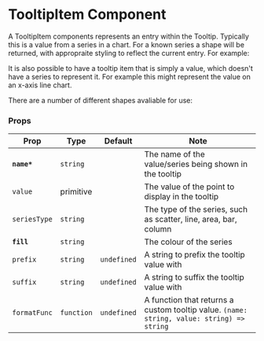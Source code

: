 

<Meta title="Components/TooltipOverlay/Tooltip/TooltipItem" component={TooltipItem} />

# TooltipItem Component

A TooltipItem components represents an entry within the Tooltip. Typically this is a value from a series in a chart. For a known series a shape will be returned, with appropraite styling to reflect the current entry. For example:

<Canvas>
    <Story id="components-tooltipoverlay-tooltip-tooltipitem--scatter" />
</Canvas>

It is also possible to have a tooltip item that is simply a value, which doesn't have a series to represent it. For example this might represent the value on an x-axis line chart.

<Canvas>
    <Story id="components-tooltipoverlay-tooltip-tooltipitem--value" />
</Canvas>

There are a number of different shapes avaliable for use:

<Canvas>
    <Story id="components-tooltipoverlay-tooltip-tooltipitem-line--default" />
    <Story id="components-tooltipoverlay-tooltip-tooltipitem-square--default" />
    <Story id="components-tooltipoverlay-tooltip-tooltipitem-circle--default" />
</Canvas>

### Props

| Prop         | Type       | Default     | Note                                                                                      |
| ------------ | ---------- | ----------- | ----------------------------------------------------------------------------------------- |
| **`name*`**  | `string`   |             | The name of the value/series being shown in the tooltip                                   |
| `value`      | primitive  |             | The value of the point to display in the tooltip                                          |
| `seriesType` | `string`   |             | The type of the series, such as scatter, line, area, bar, column                          |
| **`fill`**   | `string`   |             | The colour of the series                                                                  |
| `prefix`     | `string`   | `undefined` | A string to prefix the tooltip value with                                                 |
| `suffix`     | `string`   | `undefined` | A string to suffix the tooltip value with                                                 |
| `formatFunc` | `function` | `undefined` | A function that returns a custom tooltip value. `(name: string, value: string) => string` |

<br />
